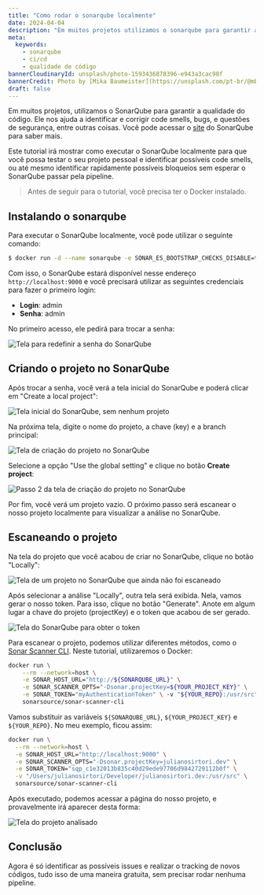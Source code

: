 ```yaml
---
title: "Como rodar o sonarqube localmente"
date: 2024-04-04
description: "Em muitos projetos utilizamos o sonarqube para garantir a qualidade de código, ele nos ajuda a identificar e corrigir code smalls, bugs, issues de segurança, nesse tutorial veremos como executar ele localmente."
meta:
  keywords:
    - sonarqube
    - ci/cd
    - qualidade de código
bannerCloudinaryId: unsplash/photo-1593436878396-e943a3cac98f
bannerCredit: Photo by [Mika Baumeister](https://unsplash.com/pt-br/@mbaumi)
draft: false
---
```


Em muitos projetos, utilizamos o SonarQube para garantir a qualidade do código. Ele nos ajuda a identificar e corrigir code smells, bugs, e questões de segurança, entre outras coisas. Você pode acessar o [site](https://www.sonarsource.com/products/sonarqube/) do SonarQube para saber mais.

Este tutorial irá mostrar como executar o SonarQube localmente para que você possa testar o seu projeto pessoal e identificar possíveis code smells, ou até mesmo identificar rapidamente possíveis bloqueios sem esperar o SonarQube passar pela pipeline.

> Antes de seguir para o tutorial, você precisa ter o Docker instalado.

## Instalando o sonarqube

Para executar o SonarQube localmente, você pode utilizar o seguinte comando:

```bash
$ docker run -d --name sonarqube -e SONAR_ES_BOOTSTRAP_CHECKS_DISABLE=true -p 9000:9000 sonarqube:latest
```
Com isso, o SonarQube estará disponível nesse endereço `http://localhost:9000` e você precisará utilizar as seguintes credenciais para fazer o primeiro login:

* **Login**: admin
* **Senha**: admin

No primeiro acesso, ele pedirá para trocar a senha:

![Tela para redefinir a senha do SonarQube](https://res.cloudinary.com/dfgrg43vh/image/upload/f_auto,q_auto/v1/blog/squjvc7jjzdoaycou3io)

## Criando o projeto no SonarQube

Após trocar a senha, você verá a tela inicial do SonarQube e poderá clicar em "Create a local project":

![Tela inicial do SonarQube, sem nenhum projeto](https://res.cloudinary.com/dfgrg43vh/image/upload/f_auto,q_auto/v1/blog/gipb20odzzjnzmh99qc6)

Na próxima tela, digite o nome do projeto, a chave (key) e a branch principal:

![Tela de criação do projeto no SonarQube](https://res.cloudinary.com/dfgrg43vh/image/upload/f_auto,q_auto/v1/blog/ni10ouafpnpil2hg9rb6)

Selecione a opção "Use the global setting" e clique no botão **Create project**:

![Passo 2 da tela de criação do projeto no SonarQube](https://res.cloudinary.com/dfgrg43vh/image/upload/f_auto,q_auto/v1/blog/c9ertb1rchd17sx8mcdn)

Por fim, você verá um projeto vazio. O próximo passo será escanear o nosso projeto localmente para visualizar a análise no SonarQube.

## Escaneando o projeto

Na tela do projeto que você acabou de criar no SonarQube, clique no botão "Locally":

![Tela de um projeto no SonarQube que ainda não foi escaneado](https://res.cloudinary.com/dfgrg43vh/image/upload/f_auto,q_auto/v1/blog/tkcu6wqnrjanpr8vid7u)

Após selecionar a análise "Locally", outra tela será exibida. Nela, vamos gerar o nosso token. Para isso, clique no botão "Generate". Anote em algum lugar a chave do projeto (projectKey) e o token que acabou de ser gerado.

![Tela do SonarQube para obter o token](https://res.cloudinary.com/dfgrg43vh/image/upload/f_auto,q_auto/v1/blog/pza5ze3ny4fefryszdge)

Para escanear o projeto, podemos utilizar diferentes métodos, como o [Sonar Scanner CLI](https://docs.sonarsource.com/sonarqube/10.4/analyzing-source-code/scanners/sonarscanner/). Neste tutorial, utilizaremos o Docker:

```bash
docker run \
	--rm --network=host \
	-e SONAR_HOST_URL="http://${SONARQUBE_URL}" \
	-e SONAR_SCANNER_OPTS="-Dsonar.projectKey=${YOUR_PROJECT_KEY}" \
	-e SONAR_TOKEN="myAuthenticationToken" \ -v "${YOUR_REPO}:/usr/src" \
	sonarsource/sonar-scanner-cli
```

Vamos substituir as variáveis `${SONARQUBE_URL}`, `${YOUR_PROJECT_KEY}` e `${YOUR_REPO}`. No meu exemplo, ficou assim:

```bash
docker run \
  --rm --network=host \
  -e SONAR_HOST_URL="http://localhost:9000" \
  -e SONAR_SCANNER_OPTS="-Dsonar.projectKey=julianosirtori.dev" \
  -e SONAR_TOKEN="sqp_c1e32013b835c40d29ede97706d9842729112b0f" \
  -v "/Users/julianosirtori/Developer/julianosirtori.dev:/usr/src" \
  sonarsource/sonar-scanner-cli
```

Após executado, podemos acessar a página do nosso projeto, e provavelmente irá aparecer desta forma:

![Tela do projeto analisado](https://res.cloudinary.com/dfgrg43vh/image/upload/f_auto,q_auto/v1/blog/acyifoqe9k0e3jbmrhdh)

## Conclusão 

Agora é só identificar as possíveis issues e realizar o tracking de novos códigos, tudo isso de uma maneira gratuita, sem precisar rodar nenhuma pipeline.

